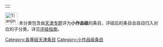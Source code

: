 {| align="right"
|{{Wikipedia:天津专题/状态图表}}
|}
[[Image:Tianjin_Station_03.jpg|40px]] 本分类包含由[[Wikipedia:天津专题|天津专题]]评为'''小作品级'''的条目，评级后的条目会自动归入对应的子分类，详见[[Wikipedia:天津专题/评级|评级指南]]。

{{cat class|topic=天津|sort=天津|class=小作品}}

{{CategoryTOC}}

[[Category:各等级天津条目|Category:各等级天津条目]]
[[Category:小作品级条目|Category:小作品级条目]]